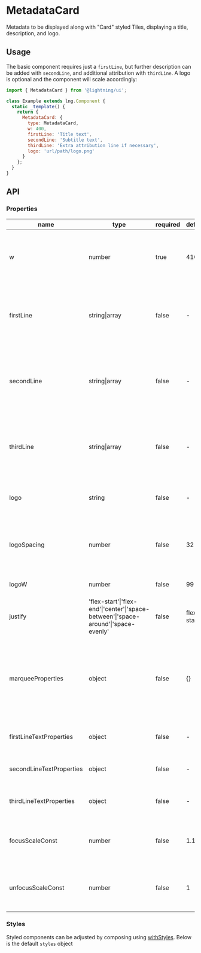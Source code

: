 
# MetadataCard

Metadata to be displayed along with "Card" styled Tiles, displaying a title, description, and logo.

## Usage

The basic component requires just a `firstLine`, but further description can be added with `secondLine`, and additional attribution with `thirdLine`. A logo is optional and the component will scale accordingly:

```js
import { MetadataCard } from '@lightning/ui';

class Example extends lng.Component {
  static _template() {
    return {
      MetadataCard: {
        type: MetadataCard,
        w: 400,
        firstLine: 'Title text',
        secondLine: 'Subtitle text',
        thirdLine: 'Extra attribution line if necessary',
        logo: 'url/path/logo.png'
      }
    };
  }
}
```

<Canvas>
  <Story id="patterns-metadatacard--basic" />
</Canvas>

## API

### Properties

| name                     | type                                                                                | required | default    | description                                                                                                                              |
| ------------------------ | ----------------------------------------------------------------------------------- | -------- | ---------- | ---------------------------------------------------------------------------------------------------------------------------------------- |
| w                        | number                                                                              | true     | 410        | width of the entire component, and necessary to compute the focus width                                                                  |
| firstLine                | string\|array                                                                       | false    | -          | used as the "content" in an [InlineContent](?path=/docs/inlinecontent--basic) component and generates the title line                     |
| secondLine               | string\|array                                                                       | false    | -          | used as the "content" in an [InlineContent](?path=/docs/inlinecontent--basic) component and generates the second line                    |
| thirdLine                | string\|array                                                                       | false    | -          | used as the "content" in an [InlineContent](?path=/docs/inlinecontent--basic) component and generates the third line                     |
| logo                     | string                                                                              | false    | -          | sets the source path of the logo (can be any image type)                                                                                 |
| logoSpacing              | number                                                                              | false    | 32         | the amount of white space that should exist between the text and the logo                                                                |
| logoW                    | number                                                                              | false    | 99         | the width of the logo image                                                                                                              |
| justify                  | 'flex-start'\|'flex-end'\|'center'\|'space-between'\|'space-around'\|'space-evenly' | false    | flex-start | alignment of first line flexbox content                                                                                                  |
| marqueeProperties        | object                                                                              | false    | {}         | properties to update the first line marquee scrolling (see [Marquee](?path=/docs/marquee--basic) component for all available properties) |
| firstLineTextProperties  | object                                                                              | false    | -          | font properties to apply to the first line                                                                                               |
| secondLineTextProperties | object                                                                              | false    | -          | font properties to apply to the second line                                                                                              |
| thirdLineTextProperties  | object                                                                              | false    | -          | font properties to apply to the third line                                                                                               |
| focusScaleConst          | number                                                                              | false    | 1.12       | adds a custom scale of the component's width on focus                                                                                    |
| unfocusScaleConst        | number                                                                              | false    | 1          | adds a custom scale of the component's width on unfocus                                                                                  |

### Styles

Styled components can be adjusted by composing using [withStyles](?path=/docs/mixins-withstyles--basic). Below is the default `styles` object

<Theme theme={MetadataCard.styles} />
